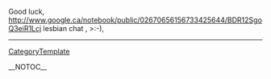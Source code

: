 Good luck, http://www.google.ca/notebook/public/02670656156733425644/BDR12SgoQ3eiR1Lcj lesbian chat
,  >:-),
----
[[CategoryTemplate]]

__NOTOC__